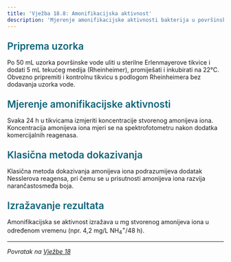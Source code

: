 ```yaml
---
title: 'Vježba 18.8: Amonifikacijska aktivnost'
description: 'Mjerenje amonifikacijske aktivnosti bakterija u površinskoj vodi'
---
```


<h3 style="color: #096279; font-size: 1.4rem; font-weight: 600; margin: 1.5rem 0 1rem 0;">Priprema uzorka</h3>

Po 50 mL uzorka površinske vode uliti u sterilne Erlenmayerove tikvice i dodati 5 mL tekućeg medija (Rheinheimer), promiješati i inkubirati na 22°C. Obvezno pripremiti i kontrolnu tikvicu s podlogom Rheinheimera bez dodavanja uzorka vode.

<h3 style="color: #096279; font-size: 1.4rem; font-weight: 600; margin: 1.5rem 0 1rem 0;">Mjerenje amonifikacijske aktivnosti</h3>

Svaka 24 h u tikvicama izmjeriti koncentracije stvorenog amonijeva iona. Koncentracija amonijeva iona mjeri se na spektrofotometru nakon dodatka komercijalnih reagenasa.

<h3 style="color: #096279; font-size: 1.4rem; font-weight: 600; margin: 1.5rem 0 1rem 0;">Klasična metoda dokazivanja</h3>

Klasična metoda dokazivanja amonijeva iona podrazumijeva dodatak Nesslerova reagensa, pri čemu se u prisutnosti amonijeva iona razvija narančastosmeđa boja.

<h3 style="color: #096279; font-size: 1.4rem; font-weight: 600; margin: 1.5rem 0 1rem 0;">Izražavanje rezultata</h3>

Amonifikacijska se aktivnost izražava u mg stvorenog amonijeva iona u određenom vremenu (npr. 4,2 mg/L NH<sub>4</sub><sup>+</sup>/48 h).

---

*Povratak na [Vježbe 18](/poglavlje-18/vjezbe-18)*


